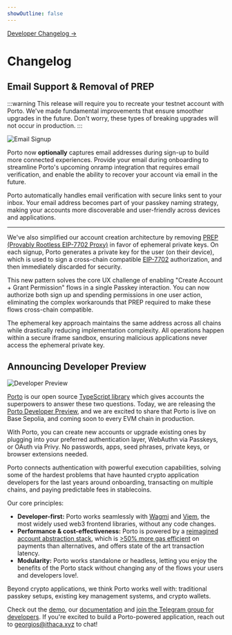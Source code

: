 ```yaml
---
showOutline: false
---
```



<div className="absolute top-11 right-12 z-10">
  <a
    className="text-sm text-accent font-[400]"
    href="https://github.com/ithacaxyz/porto/releases"
    target="_blank"
    rel="noopener noreferrer"
  >
    Developer Changelog →
  </a>
</div>

# Changelog

## Email Support & Removal of PREP

<ChangelogDate date="2025-06-12" />

:::warning
This release will require you to recreate your testnet account with Porto. We've made fundamental improvements that ensure smoother upgrades in the future. Don't worry, these types of breaking upgrades will not occur in production.
:::

<div className="flex justify-center">
  <img className="w-[300px]" src="/email-signup.png" alt="Email Signup" />
</div>

Porto now **optionally** captures email addresses during sign-up to build more connected experiences.
Provide your email during onboarding to streamline Porto's upcoming onramp integration that requires email
verification, and enable the ability to recover your account via email in the future.

Porto automatically handles email verification with secure links sent to your inbox.
Your email address becomes part of your passkey naming strategy, making your accounts more discoverable
and user-friendly across devices and applications.

---

We've also simplified our account creation architecture by removing [PREP (Provably Rootless EIP-7702 Proxy)](https://blog.biconomy.io/prep-deep-dive/)
in favor of ephemeral private keys. On each signup, Porto generates a private key for the user (on their device),
which is used to sign a cross-chain compatible [EIP-7702](https://eips.ethereum.org/EIPS/eip-7702) authorization,
and then immediately discarded for security.

This new pattern solves the core UX challenge of enabling "Create Account + Grant Permission" flows in a
single Passkey interaction. You can now authorize both sign up and spending permissions in
one user action, eliminating the complex workarounds that PREP required to make these flows
cross-chain compatible.

The ephemeral key approach maintains the same address across all chains while drastically reducing
implementation complexity. All operations happen within a secure iframe sandbox, ensuring malicious
applications never access the ephemeral private key.

## Announcing Developer Preview

<ChangelogDate date="2025-05-28" />

![Developer Preview](./porto-dev.png)

[Porto](https://ithaca.xyz/updates/porto) is our open source [TypeScript library](https://github.com/ithacaxyz/porto) which gives accounts the superpowers to answer these two questions. Today, we are releasing the [Porto Developer Preview](https://porto.sh), and we are excited to share that Porto is live on Base Sepolia, and coming soon to every EVM chain in production.

With Porto, you can create new accounts or upgrade existing ones by plugging into your preferred authentication layer, WebAuthn via Passkeys, or OAuth via Privy. No passwords, apps, seed phrases, private keys, or browser extensions needed.

Porto connects authentication with powerful execution capabilities⁠, solving some of the hardest problems that have haunted crypto application developers for the last years around onboarding, transacting on multiple chains, and paying predictable fees in stablecoins.

Our core principles:

- **Developer-first:** Porto works seamlessly with [Wagmi](https://github.com/wevm/wagmi) and [Viem](https://github.com/wevm/viem), the most widely used web3 frontend libraries, without any code changes.
- **Performance & cost-effectiveness:** Porto is powered by a  [reimagined account abstraction stack](https://porto.sh/contracts), which is [>50% more gas efficient](https://porto.sh/contracts/benchmarks) on payments than alternatives, and offers state of the art transaction latency.
- **Modularity:** Porto works standalone or headless, letting you enjoy the benefits of the Porto stack without changing any of the flows your users and developers love!.

Beyond crypto applications, we think Porto works well with: traditional passkey setups, existing key management systems, and crypto wallets.

Check out the [demo](https://porto.sh), our [documentation](https://porto.sh/sdk) and [join the Telegram group for developers](https://t.me/porto_devs). If you're excited to build a Porto-powered application, reach out to [georgios@ithaca.xyz](mailto:georgios@ithaca.xyz) to chat!
